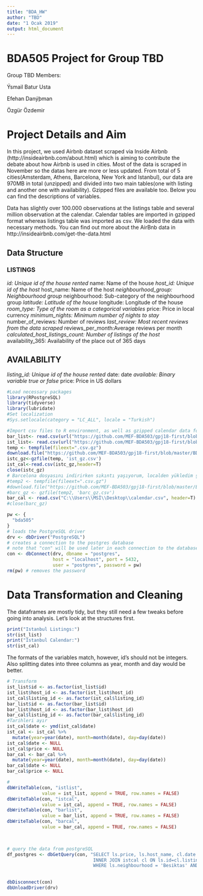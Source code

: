 ---
title: "BDA_HW"
author: "TBD"
date: "1 Ocak 2019"
output: html_document
---

# BDA505 Project for Group TBD

Group TBD Members:

Ýsmail Batur Usta

Efehan Danýþman

Özgür Özdemir

# Project Details and Aim

In this project, we used Airbnb dataset scraped via Inside Airbnb (http://insideairbnb.com/about.html) which is aiming to contribute the debate about how Airbnb is used in cities. Most of the data is scraped in November so the datas here are more or less updated. From total of 5 cities(Amsterdam, Athens, Barcelona, New York and Istanbul), our data are 970MB in total (unzipped) and divided into two main tables(one with listing and another one with availability). Gzipped files are available too. Below you can find the descriptions of variables.

Data has slightly over 100.000 observations at the listings table and several million observation at the calendar. Calendar tables are imported in gzipped format whereas listings table was imported as csv. We loaded the data with necessary methods. You can find out more about the AirBnb data in http://insideairbnb.com/get-the-data.html

## Data Structure

### LISTINGS

*id: Unique id of the house rented
*name: Name of the house
*host_id: Unique id of the host
*host_name: Name of the host
*neighbourhood_group: Neighbourhood group
*neighbourhood: Sub-category of the neighbourhood group
*latitude: Latitude of the house
*longitude: Longitude of the house
*room_type: Type of the room as a categorical variables
*price: Price in local currency
*minimum_nights: Minimum number of nights to stay
*number_of_reviews: Number of reviews
*last_review: Most recent reviews from the data scraped
*reviews_per_month:Average reviews per month
*calculated_host_listings_count: Number of listings of the host
*availability_365: Availability of the place out of 365 days

## AVAILABILITY

*listing_id: Unique id of the house rented
*date: date
*available: Binary variable true or false
*price: Price in US dollars

```{r, message=FALSE, warning=FALSE}
#Load necessary packages
library(RPostgreSQL)
library(tidyverse)
library(lubridate)
#Set localization
#Sys.setlocale(category = "LC_ALL", locale = "Turkish")
```


```{r, load_data, warning=FALSE}
#Import csv files to R environment, as well as gzipped calendar data for Istanbul and Barcelona
bar_list<- read.csv(url("https://github.com/MEF-BDA503/gpj18-first/blob/master/BDA505/barcelona_listings.csv?raw=true"), encoding= "UTF-8")
ist_list<- read.csv(url("https://github.com/MEF-BDA503/gpj18-first/blob/master/BDA505/istanbul_listings.csv?raw=true"), encoding= "Latin-1")
temp <- tempfile(fileext=".csv.gz")
download.file("https://github.com/MEF-BDA503/gpj18-first/blob/master/BDA505/calendar.csv.gz?raw=true", temp, mode='wb')
istc_gz<-gzfile(temp, 'ist_gz.csv')
ist_cal<-read.csv(istc_gz,header=T)
close(istc_gz)
# Barcelona dosyasını indirirken sıkıntı yaşıyorum, localden yükledim şimdilik
#temp2 <- tempfile(fileext=".csv.gz")
#download.file("https://github.com/MEF-BDA503/gpj18-first/blob/master/BDA505/calendar_barcelona.csv.gz?raw=true", temp2, mode='wb')
#barc_gz <- gzfile(temp2, 'barc_gz.csv')
bar_cal <- read.csv("C:\\Users\\MSİ\\Desktop\\calendar.csv", header=T)
#close(barc_gz)
```

```{r, include=FALSE}
pw <- {
  "bda505"
}
# loads the PostgreSQL driver
drv <- dbDriver("PostgreSQL")
# creates a connection to the postgres database
# note that "con" will be used later in each connection to the database
con <- dbConnect(drv, dbname = "postgres",
                 host = "localhost", port = 5432,
                 user = "postgres", password = pw)
rm(pw) # removes the password
```
# Data Transformation and Cleaning

The dataframes are mostly tidy, but they still need a few tweaks before going into analysis. Let's look at the structures first.

```{r, glimpse}
print("Istanbul Listings:")
str(ist_list)
print("Istanbul Calendar:")
str(ist_cal)
```

The formats of the variables match, however, id's should not be integers. Also splitting dates into three columns as year, month and day would be better.

```{r}
# Transform
ist_list$id <- as.factor(ist_list$id)
ist_list$host_id <- as.factor(ist_list$host_id)
ist_cal$listing_id <- as.factor(ist_cal$listing_id)
bar_list$id <- as.factor(bar_list$id)
bar_list$host_id <- as.factor(bar_list$host_id)
bar_cal$listing_id <- as.factor(bar_cal$listing_id)
#Tarihleri ayır
ist_cal$date <- ymd(ist_cal$date)
ist_cal <- ist_cal %>%
  mutate(year=year(date), month=month(date), day=day(date))
ist_cal$date <- NULL
ist_cal$price <- NULL
bar_cal <- bar_cal %>%
  mutate(year=year(date), month=month(date), day=day(date))
bar_cal$date <- NULL
bar_cal$price <- NULL
```

```{r}
#  
dbWriteTable(con, "istlist", 
             value = ist_list, append = TRUE, row.names = FALSE)
dbWriteTable(con, "istcal", 
             value = ist_cal, append = TRUE, row.names = FALSE)
dbWriteTable(con, "barlist", 
             value = bar_list, append = TRUE, row.names = FALSE)
dbWriteTable(con, "barcal", 
             value = bar_cal, append = TRUE, row.names = FALSE)


 
# query the data from postgreSQL 
df_postgres <- dbGetQuery(con, "SELECT ls.price, ls.host_name, cl.date FROM istlist ls
                                INNER JOIN istcal cl ON ls.id=cl.listing_id
                                WHERE ls.neighbourhood = 'Besiktas' AND cl.available='t'")
 

```

```{r}
dbDisconnect(con)
dbUnloadDriver(drv)
```

